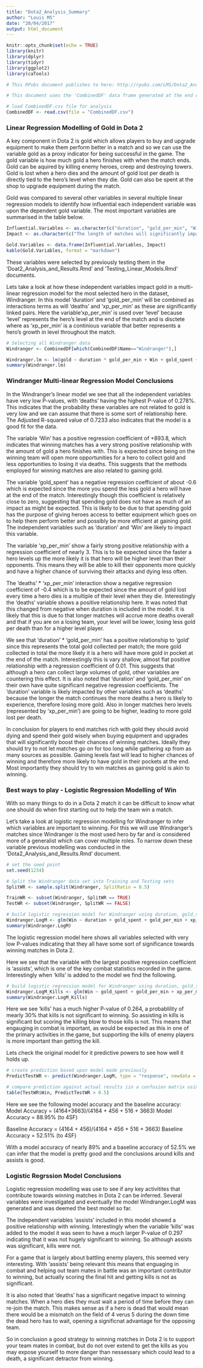---
title: "Dota2_Analysis_Summary"
author: "Louis MS"
date: "20/04/2017"
output: html_document
---

```{r setup, include=FALSE}
knitr::opts_chunk$set(echo = TRUE)
library(knitr)
library(dplyr)
library(tidyr)
library(ggplot2)
library(caTools)

# This RPubs document publishes to here: http://rpubs.com/LMS/Dota2_Analysis_Summary
```

```{r loading CombinedDF}
# This document uses the 'CombinedDF' data frame generated at the end of the  'Dota2_Data_Wrangling.Rmd' document. 

# load CombinedDF.csv file for analysis
CombinedDF <- read.csv(file = "CombinedDF.csv")
```

### Linear Regression Modelling of Gold in Dota 2

A key component in Dota 2 is gold which allows players to buy and upgrade equipment to make them perform better in a match and so we can use the variable gold as a proxy indicator for being successful in the game. The gold variable is how much gold a hero finishes with when the match ends. Gold can be aquired by killing enemy heroes, creep and destroying towers. Gold is lost when a hero dies and the amount of gold lost per death is directly tied to the hero's level when they die. Gold can also be spent at the shop to upgrade equipment during the match.

Gold was compared to several other variables in several multiple linear regression models to identify how influential each independent variable was upon the dependent gold variable.  The most important variables are summarised in the table below.

```{r independent variables influetial to gold, echo=FALSE}
Influential.Variables <- as.character(c("duration", "gold_per_min", "Win", "gold_spent", "deaths", "xp_per_min", "hero_damage"))
Impact <- as.character(c("The length of matches will significantly impact the amount of gold a hero will finish with", "the rate of gold a hero gathers through the match", "Playing for a winning team will most likely produce more gold", "Spending gold will significantly impact how much a hero finishes with", "When a hero dies they lose an amount of gold", "The amount of gold lost upon death is determined by their level. Level is a discrete variable so continous variable 'xp_per_min' is used to represent level", "Killing and assisting in killing enemy heroes provide gold. The continious variable 'hero_damage' represents these two discrete variables"))

Gold.Variables <- data.frame(Influential.Variables, Impact)
kable(Gold.Variables, format = "markdown")
```

These variables were selected by previously testing them in the 'Doat2_Analysis_and_Results.Rmd' and 'Testing_Linear_Models.Rmd' documents.

Lets take a look at how these independent variables impact gold in a multi-linear regression model for the most selected hero in the dataset, Windranger. In this model 'duration' and 'gold_per_min' will be combined as interactions terms as will 'deaths' and 'xp_per_min' as these are significantly linked pairs. Here the variable'xp_per_min' is used over 'level' because 'level' represents the hero's level at the end of the match and is disctete where as 'xp_per_min' is a continious variable that better represents a hero's growth in level throughout the match.

```{r Windranger Linear Model}
# Selecting all Windranger data
Windranger <- CombinedDF[which(CombinedDF$Name=="Windranger"),]

Windranger.lm <- lm(gold ~ duration * gold_per_min + Win + gold_spent + deaths * xp_per_min + hero_damage, data=Windranger)
summary(Windranger.lm)
```

### Windranger Multi-linear Regression Model Conclusions
In the Windranger's linear model we see that all the independent variables have very low P-values, with 'deaths' having the highest P-value of 0.278%. This indicates that the probability these variables are not related to gold is very low and we can assume that there is some sort of relationship here. The Adjusted R-squared value of 0.7233 also indicates that the model is a good fit for the data.

The variable 'Win' has a positive regression coefficient of +893.8, which indicates that winning matches has a very strong positive relationship with the amount of gold a hero finishes with. This is expected since being on the winning team will open more opportunities for a hero to collect gold and less opportunities to losing it via deaths. This suggests that the methods employed for winning matches are also related to gaining gold.

The variable 'gold_spent' has a negative regression coefficient of about -0.6 which is expected since the more you spend the less gold a hero will have at the end of the match. Interestingly though this coefficient is relatively close to zero, suggesting that spending gold does not have as much of an impact as might be expected. This is likely to be due to that spending gold has the purpose of giving heroes access to better equipment which goes on to help them perform better and possibly be more efficient at gaining gold. The independent variables such as 'duration' and 'Win' are likely to impact this variable.

The variable 'xp_per_min' show a fairly strong positive relationship with a regression coefficient of nearly 3. This is to be expected since the faster a hero levels up the more likely it is that hero will be higher level than their opponents. This means they will be able to kill their opponents more quickly and have a higher chance of surviving their attacks and dying less often.

The 'deaths' * 'xp_per_min' interaction show a negative regression coefficient of -0.4 which is to be expected since the amount of gold lost every time a hero dies is a multiple of their level when they die. Interestingly the 'deaths' variable shows a positive relationship here. It was noted that this changed from negative when duration is included in the model. It is likely that this is due to that longer matches will accrue more deaths overall and that if you are on a losing team, your level will be lower, losing less gold per death than for a higher level player.

We see that 'duration' * 'gold_per_min' has a positive relationship to 'gold' since this represents the total gold collected per match; the more gold collected in total the more likely it is a hero will have more gold in pocket at the end of the match. Interestingly this is vary shallow, almost flat positive relationship with a regression coefficient of 0.01. This suggests that although a hero can collect large volumes of gold, other variables are countering this effect. It is also noted that 'duration' and 'gold_per_min' on their own have quite significant negative regression coefficients. The 'duration' variable is likely impacted by other variables such as 'deaths' because the longer the match continues the more deaths a hero is likely to experience, therefore losing more gold. Also in longer matches hero levels (represented by 'xp_per_min') are going to be higher, leading to more gold lost per death.

In conclusion for players to end matches rich with gold they should avoid dying and spend their gold wisely when buying equipment and upgrades that will significantly boost their chances of winning matches. Ideally they should try to not let matches go on for too long while gathering xp from as many sources as possible. Gaining levels fast will lead to higher chances of winning and therefore more likely to have gold in their pockets at the end. Most importantly they should try to win matches as gaining gold is akin to winning.

### Best ways to play - Logistic Regression Modelling of Win
With so many things to do in a Dota 2 match it can be difficult to know what one should do when first starting out to help the team win a match.

Let's take a look at logistic regression modelling for Windranger to infer which variables are important to winning. For this we will use Windranger's matches since Windranger is the most used hero by far and is considered more of a generalist which can cover multiple roles. To narrow down these variable previous modelling was conducted in the 'Dota2_Analysis_and_Results.Rmd' document.

```{r Windranger Logistic Regression Modelling}
# set the seed point
set.seed(1234)

# Split the Windranger data set into Training and Testing sets
SplitWR <- sample.split(Windranger, SplitRatio = 0.5)

TrainWR <- subset(Windranger, SplitWR == TRUE)
TestWR <- subset(Windranger, SplitWR == FALSE)

# build logistic regression model for Windranger using duration, gold_spent, gold_per_min, xp_per_min, deaths, assists, hero_damage and unit_order_total
Windranger.LogM <- glm(Win ~ duration + gold_spent + gold_per_min + xp_per_min + deaths + assists + hero_damage + unit_order_total, data = TrainWR, family = binomial)
summary(Windranger.LogM)

```

The logistic regression model here shows all variables selected with very low P-values indicating that they all have some sort of significance towards winning matches in Dota 2.

Here we see that the variable with the largest positive regression coefficient is 'assists', which is one of the key combat statistics recorded in the game. Interestingly when 'kills' is added to the model we find the following.

```{r adding kills variable to logistic regression model}
# build logistic regression model for Windranger using duration, gold_spent, gold_per_min, xp_per_min, deaths, assists, hero_damage and unit_order_total
Windranger.LogM_Kills <- glm(Win ~ gold_spent + gold_per_min + xp_per_min + deaths + kills + assists + hero_damage + duration * unit_order_total, data = TrainWR, family = binomial)
summary(Windranger.LogM_Kills)

```

Here we see 'kills' has a much higher P-value of 0.264, a probablility of mearly 30% that kills is not significant to winning. So assisting in kills is significant but scoring the killing blow to those kills is not. This means that engauging in combat is important, as would be expected as this in one of the primary activities in the game, but supporting the kills of enemy players is more important than getting the kill.

Lets check the original model for it predictive powers to see how well it holds up.

```{r running predictions on the test set to see how valid the model is}
# create prediction based upon model made previously
PredictTestWR <- predict(Windranger.LogM, type = "response", newdata = TestWR)

# compare prediction against actual results iin a confusion matrix using a threshold of 0.5
table(TestWR$Win, PredictTestWR > 0.5)

```

Here we see the following model accuracy and the baseline accuracy:
Model Accuracy = (4164+3663)/(4164 + 456 + 516 + 3663)
Model Accuracy = 88.95% (to 4SF)

Baseline Accuracy = (4164 + 456)/(4164 + 456 + 516 + 3663)
Baseline Accuracy = 52.51% (to 4SF)

With a model accuracy of nearly 89% and a baseline accuracy of 52.5% we can infer that the model is pretty good and the conclusions around kills and assists is good.

### Logistic Regrssion Model Conclusions
Logistic regression modelling was use to see if any key activitites that contribute towards winning matches in Dota 2 can be inferred. Several variables were investigated and eventually the model Windranger.LogM was generated and was deemed the best model so far. 

The independent variables 'assists' included in this model showed a positive relationship with winning. Interestingly when the variable 'kills' was added to the model it was seen to have a much larger P-value of 0.297 indicating that it was not hugely significant to winning. So although assists was significant, kills were not. 

For a game that is largely about battling enemy players, this seemed very interesting.  With 'assists' being relevant this means that enguaging in combat and helping out team mates in battle was an important contributor to winning, but actually scoring the final hit and getting kills is not as significant. 

It is also noted that 'deaths' has a significant negative impact to winning matches. When a hero dies they must wait a period of time before they can re-join the match. This makes sense as if a hero is dead that would mean there would be a mismatch on the field of 4 verus 5 during the down time the dead hero has to wait, opening a significnat advantage for the opposing team.

So in conclusion a good strategy to winning matches in Dota 2 is to support your team mates in combat, but do not over extend to get the kills as you may expose yourself to more danger than nessessary which could lead to a death, a significant detractor from winning.


